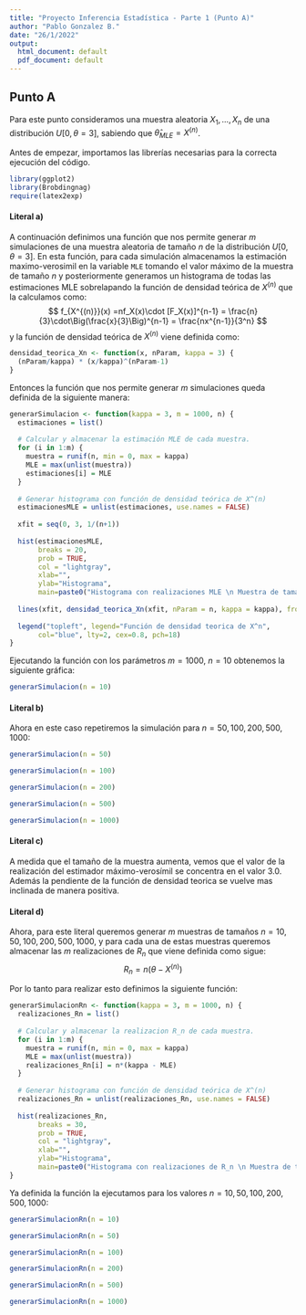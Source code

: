 ```yaml
---
title: "Proyecto Inferencia Estadística - Parte 1 (Punto A)"
author: "Pablo Gonzalez B."
date: "26/1/2022"
output:
  html_document: default
  pdf_document: default
---
```


## Punto A

Para este punto consideramos una muestra aleatoria $X_1, ..., X_n$ de una distribución $U[0, \theta = 3]$,  sabiendo que $\hat{\theta}_{MLE} = X^{(n)}$.

Antes de empezar, importamos las librerías necesarias para la correcta ejecución del código.
```r
library(ggplot2)
library(Brobdingnag)
require(latex2exp)
```

#### Literal a)
A continuación definimos una función que nos permite generar $m$ simulaciones de una muestra aleatoria de tamaño $n$ de la distribución $U[0, \theta = 3]$. En esta función, para cada simulación almacenamos la estimación maximo-verosimil en la variable ```MLE``` tomando el valor máximo de la muestra de tamaño $n$ y posteriormente generamos un histograma de todas las estimaciones MLE sobrelapando la función de densidad teórica de $X^{(n)}$ que la calculamos como:
$$
f_{X^{(n)}}(x) =nf_X(x)\cdot [F_X(x)]^{n-1} = \frac{n}{3}\cdot\Big(\frac{x}{3}\Big)^{n-1} = \frac{nx^{n-1}}{3^n}
$$
y la función de densidad teórica de $X^{(n)}$ viene definida como:

```r
densidad_teorica_Xn <- function(x, nParam, kappa = 3) {
  (nParam/kappa) * (x/kappa)^(nParam-1)
} 
```

Entonces la función que nos permite generar $m$ simulaciones queda definida de la siguiente manera:

```r
generarSimulacion <- function(kappa = 3, m = 1000, n) {
  estimaciones = list()
  
  # Calcular y almacenar la estimación MLE de cada muestra.
  for (i in 1:m) {
    muestra = runif(n, min = 0, max = kappa)
    MLE = max(unlist(muestra))
    estimaciones[i] = MLE
  }
  
  # Generar histograma con función de densidad teórica de X^(n)
  estimacionesMLE = unlist(estimaciones, use.names = FALSE)
  
  xfit = seq(0, 3, 1/(n+1))
  
  hist(estimacionesMLE, 
       breaks = 20, 
       prob = TRUE, 
       col = "lightgray", 
       xlab="", 
       ylab="Histograma", 
       main=paste0("Histograma con realizaciones MLE \n Muestra de tamaño n = ", n))
  
  lines(xfit, densidad_teorica_Xn(xfit, nParam = n, kappa = kappa), from = 0, to = 3, ylab="", xlab="", col = "blue", type = "b", pch = 18, lty = 2)
  
  legend("topleft", legend="Función de densidad teorica de X^n",
       col="blue", lty=2, cex=0.8, pch=18)
}

```

Ejecutando la función con los parámetros $m = 1000, \ n = 10$ obtenemos la siguiente gráfica:

``` r
generarSimulacion(n = 10)
```

#### Literal b)
Ahora en este caso repetiremos la simulación para $n = 50, 100, 200, 500, 1000$:
``` r
generarSimulacion(n = 50)
```
``` r
generarSimulacion(n = 100)
```
``` r
generarSimulacion(n = 200)
```
``` r
generarSimulacion(n = 500)
```
``` r
generarSimulacion(n = 1000)
```

#### Literal c)
A medida que el tamaño de la muestra aumenta, vemos que el valor de la realización del estimador máximo-verosímil se concentra en el valor $3.0$. Además la pendiente de la función de densidad teorica se vuelve mas inclinada de manera positiva.

#### Literal d)
Ahora, para este literal queremos generar $m$ muestras de tamaños  $n = 10, 50, 100, 200, 500, 1000$, y para cada una de estas muestras queremos almacenar las $m$ realizaciones de $R_n$ que viene definida como sigue:
$$
R_n = n(\theta - X^{(n)})
$$

Por lo tanto para realizar esto definimos la siguiente función:
```r
generarSimulacionRn <- function(kappa = 3, m = 1000, n) {
  realizaciones_Rn = list()
  
  # Calcular y almacenar la realizacion R_n de cada muestra.
  for (i in 1:m) {
    muestra = runif(n, min = 0, max = kappa)
    MLE = max(unlist(muestra))
    realizaciones_Rn[i] = n*(kappa - MLE)
  }
  
  # Generar histograma con función de densidad teórica de X^(n)
  realizaciones_Rn = unlist(realizaciones_Rn, use.names = FALSE)
  
  hist(realizaciones_Rn, 
       breaks = 30, 
       prob = TRUE, 
       col = "lightgray", 
       xlab="", 
       ylab="Histograma", 
       main=paste0("Histograma con realizaciones de R_n \n Muestra de tamaño n = ", n))
}
```
Ya definida la función la ejecutamos para los valores $n = 10, 50, 100, 200, 500, 1000$:
```r
generarSimulacionRn(n = 10)
```
```r
generarSimulacionRn(n = 50)
```
```r
generarSimulacionRn(n = 100)
```
```r
generarSimulacionRn(n = 200)
```
```r
generarSimulacionRn(n = 500)
```
```r
generarSimulacionRn(n = 1000)
```